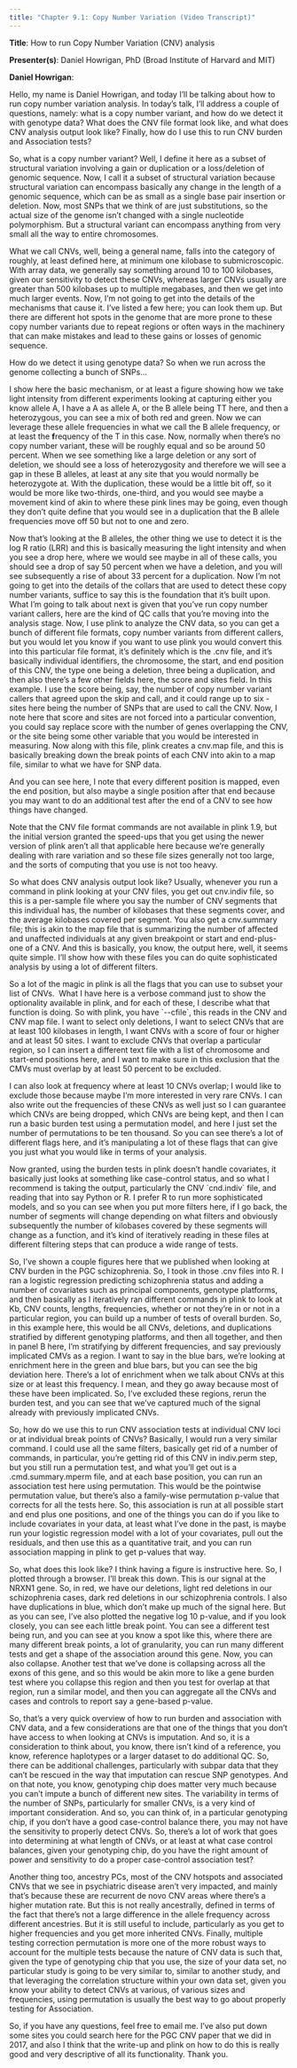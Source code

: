 ```yaml
---
title: "Chapter 9.1: Copy Number Variation (Video Transcript)"
---
```


**Title**: How to run Copy Number Variation (CNV) analysis

**Presenter(s)**: Daniel Howrigan, PhD (Broad Institute of Harvard and MIT)

**Daniel Howrigan**:

Hello, my name is Daniel Howrigan, and today I'll be talking about how to run copy number variation analysis. In today's talk, I'll address a couple of questions, namely: what is a copy number variant, and how do we detect it with genotype data? What does the CNV file format look like, and what does CNV analysis output look like? Finally, how do I use this to run CNV burden and Association tests?

So, what is a copy number variant? Well, I define it here as a subset of structural variation involving a gain or duplication or a loss/deletion of genomic sequence. Now, I call it a subset of structural variation because structural variation can encompass basically any change in the length of a genomic sequence, which can be as small as a single base pair insertion or deletion. Now, most SNPs that we think of are just substitutions, so the actual size of the genome isn't changed with a single nucleotide polymorphism. But a structural variant can encompass anything from very small all the way to entire chromosomes.

What we call CNVs, well, being a general name, falls into the category of roughly, at least defined here, at minimum one kilobase to submicroscopic. With array data, we generally say something around 10 to 100 kilobases, given our sensitivity to detect these CNVs, whereas larger CNVs usually are greater than 500 kilobases up to multiple megabases, and then we get into much larger events. Now, I'm not going to get into the details of the mechanisms that cause it. I've listed a few here; you can look them up. But there are different hot spots in the genome that are more prone to these copy number variants due to repeat regions or often ways in the machinery that can make mistakes and lead to these gains or losses of genomic sequence.

How do we detect it using genotype data? So when we run across the genome collecting a bunch of SNPs\...

I show here the basic mechanism, or at least a figure showing how we take light intensity from different experiments looking at capturing either you know allele A, I have a A as allele A, or the B allele being TT here, and then a heterozygous, you can see a mix of both red and green. Now we can leverage these allele frequencies in what we call the B allele frequency, or at least the **f**requency of the T in this case. Now, normally when there's no copy number variant, these will be roughly equal and so be around 50 percent. When we see something like a large deletion or any sort of deletion, we should see a loss of heterozygosity and therefore we will see a gap in these B alleles, at least at any site that you would normally be heterozygote at. With the duplication, these would be a little bit off, so it would be more like two-thirds, one-third, and you would see maybe a movement kind of akin to where these pink lines may be going, even though they don't quite define that you would see in a duplication that the B allele frequencies move off 50 but not to one and zero.

Now that's looking at the B alleles, the other thing we use to detect it is the log R ratio (LRR) and this is basically measuring the light intensity and when you see a drop here, where we would see maybe in all of these calls, you should see a drop of say 50 percent when we have a deletion, and you will see subsequently a rise of about 33 percent for a duplication. Now I'm not going to get into the details of the collars that are used to detect these copy number variants, suffice to say this is the foundation that it's built upon. What I'm going to talk about next is given that you've run copy number variant callers, here are the kind of QC calls that you're moving into the analysis stage. Now, I use plink to analyze the CNV data, so you can get a bunch of different file formats, copy number variants from different callers, but you would let you know if you want to use plink you would convert this into this particular file format, it's definitely which is the .cnv file, and it's basically individual identifiers, the chromosome, the start, and end position of this CNV, the type one being a deletion, three being a duplication, and then also there's a few other fields here, the score and sites field. In this example. I use the score being, say, the number of copy number variant callers that agreed upon the skip and call, and it could range up to six - sites here being the number of SNPs that are used to call the CNV. Now, I note here that score and sites are not forced into a particular convention, you could say replace score with the number of genes overlapping the CNV, or the site being some other variable that you would be interested in measuring. Now along with this file, plink creates a cnv.map file, and this is basically breaking down the break points of each CNV into akin to a map file, similar to what we have for SNP data.

And you can see here, I note that every different position is mapped, even the end position, but also maybe a single position after that end because you may want to do an additional test after the end of a CNV to see how things have changed.

Note that the CNV file format commands are not available in plink 1.9, but the initial version granted the speed-ups that you get using the newer version of plink aren't all that applicable here because we're generally dealing with rare variation and so these file sizes generally not too large, and the sorts of computing that you use is not too heavy.

So what does CNV analysis output look like? Usually, whenever you run a command in plink looking at your CNV files, you get out cnv.indiv file, so this is a per-sample file where you say the number of CNV segments that this individual has, the number of kilobases that these segments cover, and the average kilobases covered per segment. You also get a cnv.summary file; this is akin to the map file that is summarizing the number of affected and unaffected individuals at any given breakpoint or start and end-plus-one of a CNV. And this is basically, you know, the output here, well, it seems quite simple. I'll show how with these files you can do quite sophisticated analysis by using a lot of different filters.

So a lot of the magic in plink is all the flags that you can use to subset your list of CNVs.  What I have here is a verbose command just to show the optionality available in plink, and for each of these, I describe what that function is doing. So with plink, you have \`\--cfile\`, this reads in the CNV and CNV map file. I want to select only deletions, I want to select CNVs that are at least 100 kilobases in length, I want CNVs with a score of four or higher and at least 50 sites. I want to exclude CNVs that overlap a particular region, so I can insert a different text file with a list of chromosome and start-end positions here, and I want to make sure in this exclusion that the CMVs must overlap by at least 50 percent to be excluded.

I can also look at frequency where at least 10 CNVs overlap; I would like to exclude those because maybe I'm more interested in very rare CNVs. I can also write out the frequencies of these CNVs as well just so I can guarantee which CNVs are being dropped, which CNVs are being kept, and then I can run a basic burden test using a permutation model, and here I just set the number of permutations to be ten thousand. So you can see there's a lot of different flags here, and it's manipulating a lot of these flags that can give you just what you would like in terms of your analysis.

Now granted, using the burden tests in plink doesn't handle covariates, it basically just looks at something like case-control status, and so what I recommend is taking the output, particularly the CNV \`cnd.indiv\` file, and reading that into say Python or R. I prefer R to run more sophisticated models, and so you can see when you put more filters here, if I go back, the number of segments will change depending on what filters and obviously subsequently the number of kilobases covered by these segments will change as a function, and it's kind of iteratively reading in these files at different filtering steps that can produce a wide range of tests.

So, I've shown a couple figures here that we published when looking at CNV burden in the PGC schizophrenia. So, I took in those .cnv files into R. I ran a logistic regression predicting schizophrenia status and adding a number of covariates such as principal components, genotype platforms, and then basically as I iteratively ran different commands in plink to look at Kb, CNV counts, lengths, frequencies, whether or not they're in or not in a particular region, you can build up a number of tests of overall burden. So, in this example here, this would be all CNVs, deletions, and duplications stratified by different genotyping platforms, and then all together, and then in panel B here, I'm stratifying by different frequencies, and say previously implicated CMVs as a region. I want to say in the blue bars, we're looking at enrichment here in the green and blue bars, but you can see the big deviation here. There's a lot of enrichment when we talk about CNVs at this size or at least this frequency. I mean, and they go away because most of these have been implicated. So, I've excluded these regions, rerun the burden test, and you can see that we've captured much of the signal already with previously implicated CNVs.

So, how do we use this to run CNV association tests at individual CNV loci or at individual break points of CNVs? Basically, I would run a very similar command. I could use all the same filters, basically get rid of a number of commands, in particular, you're getting rid of this CNV in indiv.perm step, but you still run a permutation test, and what you'll get out is a .cmd.summary.mperm file, and at each base position, you can run an association test here using permutation. This would be the pointwise permutation value, but there's also a family-wise permutation p-value that corrects for all the tests here. So, this association is run at all possible start and end plus one positions, and one of the things you can do if you like to include covariates in your data, at least what I've done in the past, is maybe run your logistic regression model with a lot of your covariates, pull out the residuals, and then use this as a quantitative trait, and you can run association mapping in plink to get p-values that way.

So, what does this look like? I think having a figure is instructive here. So, I plotted through a browser. I'll break this down. This is our signal at the NRXN1 gene. So, in red, we have our deletions, light red deletions in our schizophrenia cases, dark red deletions in our schizophrenia controls. I also have duplications in blue, which don't make up much of the signal here. But as you can see, I've also plotted the negative log 10 p-value, and if you look closely, you can see each little break point. You can see a different test being run, and you can see at you know a spot like this, where there are many different break points, a lot of granularity, you can run many different tests and get a shape of the association around this gene. Now, you can also collapse. Another test that we've done is collapsing across all the exons of this gene, and so this would be akin more to like a gene burden test where you collapse this region and then you test for overlap at that region, run a similar model, and then you can aggregate all the CNVs and cases and controls to report say a gene-based p-value.

So, that's a very quick overview of how to run burden and association with CNV data, and a few considerations are that one of the things that you don't have access to when looking at CNVs is imputation. And so, it is a consideration to think about, you know, there isn't kind of a reference, you know, reference haplotypes or a larger dataset to do additional QC. So, there can be additional challenges, particularly with subpar data that they can't be rescued in the way that imputation can rescue SNP genotypes. And on that note, you know, genotyping chip does matter very much because you can't impute a bunch of different new sites. The variability in terms of the number of SNPs, particularly for smaller CNVs, is a very kind of important consideration. And so, you can think of, in a particular genotyping chip, if you don't have a good case-control balance there, you may not have the sensitivity to properly detect CNVs. So, there's a lot of work that goes into determining at what length of CNVs, or at least at what case control balances, given your genotyping chip, do you have the right amount of power and sensitivity to do a proper case-control association test?

Another thing too, ancestry PCs, most of the CNV hotspots and associated CNVs that we see in psychiatric disease aren't very impacted, and mainly that's because these are recurrent de novo CNV areas where there's a higher mutation rate. But this is not really ancestrally, defined in terms of the fact that there's not a large difference in the allele frequency across different ancestries. But it is still useful to include, particularly as you get to higher frequencies and you get more inherited CNVs. Finally, multiple testing correction permutation is more one of the more robust ways to account for the multiple tests because the nature of CNV data is such that, given the type of genotyping chip that you use, the size of your data set, no particular study is going to be very similar to, similar to another study, and that leveraging the correlation structure within your own data set, given you know your ability to detect CNVs at various, of various sizes and frequencies, using permutation is usually the best way to go about properly testing for Association.

So, if you have any questions, feel free to email me. I've also put down some sites you could search here for the PGC CNV paper that we did in 2017, and also I think that the write-up and plink on how to do this is really good and very descriptive of all its functionality. Thank you.
